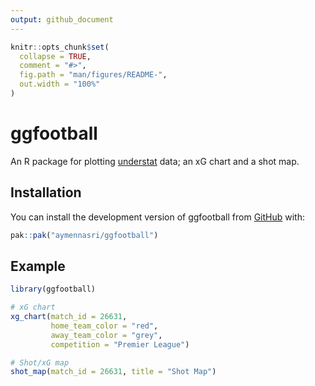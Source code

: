 ```yaml
---
output: github_document
---
```


<!-- README.md is generated from README.Rmd. Please edit that file -->

```r
knitr::opts_chunk$set(
  collapse = TRUE,
  comment = "#>",
  fig.path = "man/figures/README-",
  out.width = "100%"
)
```

# ggfootball

<!-- badges: start -->
<!-- badges: end -->

An R package for plotting [understat](understat.com) data; an xG chart and a shot map.

## Installation

You can install the development version of ggfootball from [GitHub](https://github.com/) with:

``` r
pak::pak("aymennasri/ggfootball")
```

## Example

```r
library(ggfootball)

# xG chart
xg_chart(match_id = 26631, 
         home_team_color = "red", 
         away_team_color = "grey", 
         competition = "Premier League")

# Shot/xG map
shot_map(match_id = 26631, title = "Shot Map")
```
